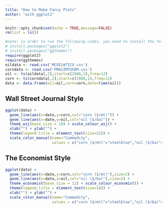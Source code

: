 ```yaml
---
title: "How to Make Fancy Plots"
author: "with ggplot2"
---
```

```r
knitr::opts_chunk$set(echo = TRUE,message=FALSE)
rm(list = ls()) 
```

```r
#note: in order to run the following codes, you need to install the following packages first:
# install.packages("ggplot2")
# install.packages("ggthemes")
require(ggplot2)
require(ggthemes)
oildata <- read.csv('MCOILWTICO.csv')
corndata <- read.csv('PMAIZMTUSDM.csv')
oil <- ts(oildata[,2],start=c(1986,1),freq=12)
corn <- ts(corndata[,2],start=c(1986,1),freq=12)
data <- data.frame(oil=oil,corn=corn,date=time(oil))
```

## Wall Street Journal Style
```r
ggplot(data) +
  geom_line(aes(x=date,y=corn,col="corn ($/mt)")) +
  geom_line(aes(x=date,y=oil,col="oil ($/ba)")) +
  theme_wsj(base_size = 18) + scale_colour_wsj() +
  xlab("") + ylab("") +
  theme(legend.title = element_text(size=22)) +
  scale_color_manual(name="Commodity",
                     values = c("corn ($/mt)"="steelblue","oil ($/ba)"="darkred"))
```

## The Economist Style
```r
ggplot(data) +
  geom_line(aes(x=date,y=corn,col="corn ($/mt)"),size=2) +
  geom_line(aes(x=date,y=oil,col="oil ($/ba)"),size=2) +
  theme_economist(base_size = 12) + scale_colour_economist() +
  theme(legend.title = element_text(size=18)) +
  xlab("") + ylab("") +
  scale_color_manual(name="Commodity",
                     values = c("corn ($/mt)"="steelblue","oil ($/ba)"="darkred"))
```
